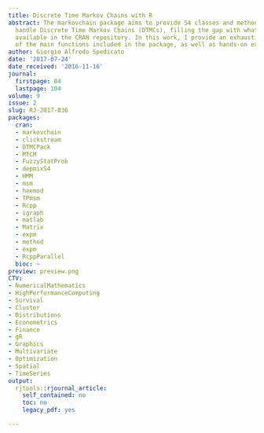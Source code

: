 ```yaml
---
title: Discrete Time Markov Chains with R
abstract: The markovchain package aims to provide S4 classes and methods to easily
  handle Discrete Time Markov Chains (DTMCs), filling the gap with what is currently
  available in the CRAN repository. In this work, I provide an exhaustive description
  of the main functions included in the package, as well as hands-on examples.
author: Giorgio Alfredo Spedicato
date: '2017-07-24'
date_received: '2016-11-16'
journal:
  firstpage: 84
  lastpage: 104
volume: 9
issue: 2
slug: RJ-2017-036
packages:
  cran:
  - markovchain
  - clickstream
  - DTMCPack
  - MTCM
  - FuzzyStatProb
  - depmixS4
  - HMM
  - msm
  - heemod
  - TPmsm
  - Rcpp
  - igraph
  - matlab
  - Matrix
  - expm
  - method
  - expm
  - RcppParallel
  bioc: ~
preview: preview.png
CTV:
- NumericalMathematics
- HighPerformanceComputing
- Survival
- Cluster
- Distributions
- Econometrics
- Finance
- gR
- Graphics
- Multivariate
- Optimization
- Spatial
- TimeSeries
output:
  rjtools::rjournal_article:
    self_contained: no
    toc: no
    legacy_pdf: yes

---
```

